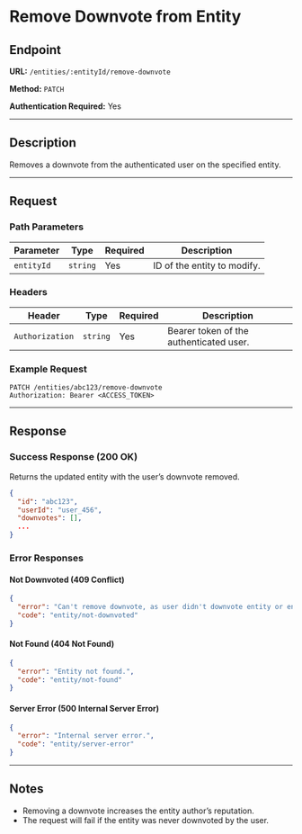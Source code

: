 # Remove Downvote from Entity

## Endpoint

**URL:** `/entities/:entityId/remove-downvote`

**Method:** `PATCH`

**Authentication Required:** Yes

---

## Description

Removes a downvote from the authenticated user on the specified entity.

---

## Request

### Path Parameters

| Parameter  | Type     | Required | Description                 |
| ---------- | -------- | -------- | --------------------------- |
| `entityId` | `string` | Yes      | ID of the entity to modify. |

### Headers

| Header          | Type     | Required | Description                             |
| --------------- | -------- | -------- | --------------------------------------- |
| `Authorization` | `string` | Yes      | Bearer token of the authenticated user. |

### Example Request

```http
PATCH /entities/abc123/remove-downvote
Authorization: Bearer <ACCESS_TOKEN>
```

---

## Response

### Success Response (200 OK)

Returns the updated entity with the user’s downvote removed.

```json
{
  "id": "abc123",
  "userId": "user_456",
  "downvotes": [],
  ...
}
```

### Error Responses

#### Not Downvoted (409 Conflict)

```json
{
  "error": "Can't remove downvote, as user didn't downvote entity or entity not found.",
  "code": "entity/not-downvoted"
}
```

#### Not Found (404 Not Found)

```json
{
  "error": "Entity not found.",
  "code": "entity/not-found"
}
```

#### Server Error (500 Internal Server Error)

```json
{
  "error": "Internal server error.",
  "code": "entity/server-error"
}
```

---

## Notes

- Removing a downvote increases the entity author’s reputation.
- The request will fail if the entity was never downvoted by the user.

